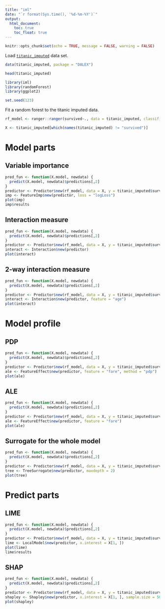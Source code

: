```yaml
---
title: "iml"
date: "`r format(Sys.time(), '%d-%m-%Y')`"
output:
  html_document:
    toc: true
    toc_float: true
---
```



```r
knitr::opts_chunk$set(echo = TRUE, message = FALSE, warning = FALSE)
```



Load [`titanic_imputed`](https://modeloriented.github.io/DALEX/reference/titanic.html) data set.

```r
data(titanic_imputed, package = "DALEX")

head(titanic_imputed)
```


```r
library(iml)
library(randomForest)
library(ggplot2)

set.seed(123)
```

Fit a random forest to the titanic imputed data.

```r
rf_model <- ranger::ranger(survived~., data = titanic_imputed, classification = TRUE, probability = TRUE)
```

```r
X <- titanic_imputed[which(names(titanic_imputed) != "survived")]
```

# Model parts

## Variable importance

```r
pred_fun <- function(X.model, newdata) {
  predict(X.model, newdata)$predictions[,2]
}
predictor <- Predictor$new(rf_model, data = X, y = titanic_imputed$survived, predict.function = pred_fun)
imp <- FeatureImp$new(predictor, loss = "logLoss")
plot(imp)
imp$results
```


## Interaction measure


```r
pred_fun <- function(X.model, newdata) {
  predict(X.model, newdata)$predictions[,2]
}
predictor <- Predictor$new(rf_model, data = X, y = titanic_imputed$survived, predict.function = pred_fun)
interact <- Interaction$new(predictor)
plot(interact)
```


## 2-way interaction measure

```r
pred_fun <- function(X.model, newdata) {
  predict(X.model, newdata)$predictions[,2]
}
predictor <- Predictor$new(rf_model, data = X, y = titanic_imputed$survived, predict.function = pred_fun)
interact <- Interaction$new(predictor, feature = "age")
plot(interact)
```


# Model profile

## PDP

```r
pred_fun <- function(X.model, newdata) {
  predict(X.model, newdata)$predictions[,2]
}
predictor <- Predictor$new(rf_model, data = X, y = titanic_imputed$survived, predict.function = pred_fun)
ale <- FeatureEffect$new(predictor, feature = "fare", method = "pdp")
plot(ale)
```

## ALE

```r
pred_fun <- function(X.model, newdata) {
  predict(X.model, newdata)$predictions[,2]
}
predictor <- Predictor$new(rf_model, data = X, y = titanic_imputed$survived, predict.function = pred_fun)
ale <- FeatureEffect$new(predictor, feature = "fare")
plot(ale)
```


## Surrogate for the whole model

```r
pred_fun <- function(X.model, newdata) {
  predict(X.model, newdata)$predictions[,2]
}
predictor <- Predictor$new(rf_model, data = X, y = titanic_imputed$survived, predict.function = pred_fun)
tree <- TreeSurrogate$new(predictor, maxdepth = 2)
plot(tree)
```



# Predict parts

## LIME


```r
pred_fun <- function(X.model, newdata) {
  predict(X.model, newdata)$predictions[,2]
}
predictor <- Predictor$new(rf_model, data = X, y = titanic_imputed$survived, predict.function = pred_fun)
lime <- LocalModel$new(predictor, x.interest = X[1, ])
plot(lime)
lime$results
```




## SHAP


```r
pred_fun <- function(X.model, newdata) {
  predict(X.model, newdata)$predictions[,2]
}
predictor <- Predictor$new(rf_model, data = X, y = titanic_imputed$survived, predict.function = pred_fun)
shapley <- Shapley$new(predictor, x.interest = X[1, ], sample.size = 50)
plot(shapley)
```

